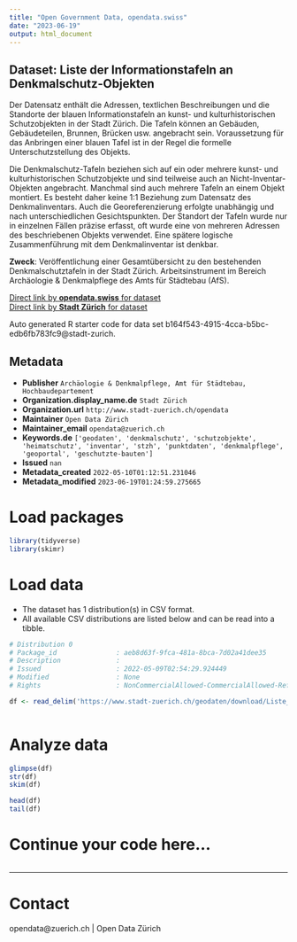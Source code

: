 ```yaml
---
title: "Open Government Data, opendata.swiss"
date: "2023-06-19"
output: html_document
---
```


## Dataset: Liste der Informationstafeln an Denkmalschutz-Objekten

Der Datensatz enthält die Adressen, textlichen Beschreibungen und die Standorte der blauen Informationstafeln an kunst- und kulturhistorischen Schutzobjekten in der Stadt Zürich.
Die Tafeln können an Gebäuden, Gebäudeteilen, Brunnen, Brücken usw. angebracht sein. Voraussetzung für das Anbringen einer blauen Tafel ist in der Regel die formelle Unterschutzstellung des Objekts.

Die Denkmalschutz-Tafeln beziehen sich auf ein oder mehrere kunst- und kulturhistorischen Schutzobjekte und sind teilweise auch an Nicht-Inventar-Objekten angebracht. Manchmal sind auch mehrere Tafeln an einem Objekt montiert. Es besteht daher keine 1:1 Beziehung zum Datensatz des Denkmalinventars. Auch die Georeferenzierung erfolgte unabhängig und nach unterschiedlichen Gesichtspunkten. Der Standort der Tafeln wurde nur in einzelnen Fällen präzise erfasst, oft wurde eine von mehreren Adressen des beschriebenen Objekts verwendet.
Eine spätere logische Zusammenführung mit dem Denkmalinventar ist denkbar.  

**Zweck**: Veröffentlichung einer Gesamtübersicht zu den bestehenden Denkmalschutztafeln in der Stadt Zürich.
Arbeitsinstrument im Bereich Archäologie & Denkmalpflege des Amts für Städtebau (AfS).

[Direct link by **opendata.swiss** for dataset](https://opendata.swiss/de/dataset/liste-der-informationstafeln-an-denkmalschutz-objekten)<br>
[Direct link by **Stadt Zürich** for dataset](https://data.stadt-zuerich.ch/dataset/geo_liste_der_informationstafeln_an_denkmalschutz_objekten)

Auto generated R starter code for data set b164f543-4915-4cca-b5bc-edb6fb783fc9@stadt-zurich.

## Metadata

- **Publisher** `Archäologie & Denkmalpflege, Amt für Städtebau, Hochbaudepartement`
- **Organization.display_name.de** `Stadt Zürich`
- **Organization.url** `http://www.stadt-zuerich.ch/opendata`
- **Maintainer** `Open Data Zürich`
- **Maintainer_email** `opendata@zuerich.ch`
- **Keywords.de** `['geodaten', 'denkmalschutz', 'schutzobjekte', 'heimatschutz', 'inventar', 'stzh', 'punktdaten', 'denkmalpflege', 'geoportal', 'geschutzte-bauten']`
- **Issued** `nan`
- **Metadata_created** `2022-05-10T01:12:51.231046`
- **Metadata_modified** `2023-06-19T01:24:59.275665`


# Load packages

```r

library(tidyverse)
library(skimr)

```

# Load data

-   The dataset has 1 distribution(s) in CSV format.
-   All available CSV distributions are listed below and can be read into a tibble.

```r

# Distribution 0
# Package_id               : aeb8d63f-9fca-481a-8bca-7d02a41dee35
# Description              : 
# Issued                   : 2022-05-09T02:54:29.924449
# Modified                 : None
# Rights                   : NonCommercialAllowed-CommercialAllowed-ReferenceNotRequired

df <- read_delim('https://www.stadt-zuerich.ch/geodaten/download/Liste_der_Informationstafeln_an_Denkmalschutz_Objekten?format=10008')



```

# Analyze data

```r

glimpse(df)
str(df)
skim(df)

head(df)
tail(df)

```

# Continue your code here...

```r

```

------------------------------------------------------------------------

# Contact

opendata@zuerich.ch | Open Data Zürich
